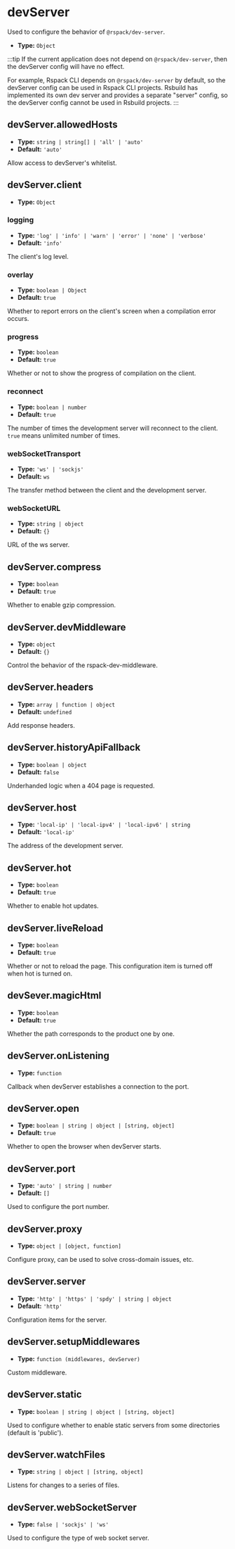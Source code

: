 
<WebpackLicense from="https://webpack.js.org/configuration/dev-server/" />

# devServer

Used to configure the behavior of `@rspack/dev-server`.

- **Type:** `Object`

:::tip
If the current application does not depend on `@rspack/dev-server`, then the devServer config will have no effect.

For example, Rspack CLI depends on `@rspack/dev-server` by default, so the devServer config can be used in Rspack CLI projects. Rsbuild has implemented its own dev server and provides a separate "server" config, so the devServer config cannot be used in Rsbuild projects.
:::

## devServer.allowedHosts

- **Type:** `string | string[] | 'all' | 'auto'`
- **Default:** `'auto'`

Allow access to devServer's whitelist.

## devServer.client

- **Type:** `Object`

### logging

- **Type:** `'log' | 'info' | 'warn' | 'error' | 'none' | 'verbose'`
- **Default:** `'info'`

The client's log level.

### overlay

- **Type:** `boolean | Object`
- **Default:** `true`

Whether to report errors on the client's screen when a compilation error occurs.

### progress

- **Type:** `boolean`
- **Default:** `true`

Whether or not to show the progress of compilation on the client.

### reconnect

- **Type:** `boolean | number`
- **Default:** `true`

The number of times the development server will reconnect to the client. `true` means unlimited number of times.

### webSocketTransport

- **Type:** `'ws' | 'sockjs'`
- **Default:** `ws`

The transfer method between the client and the development server.

### webSocketURL

- **Type:** `string | object`
- **Default:** `{}`

URL of the ws server.

## devServer.compress

- **Type:** `boolean`
- **Default:** `true`

Whether to enable gzip compression.

## devServer.devMiddleware

- **Type:** `object`
- **Default:** `{}`

Control the behavior of the rspack-dev-middleware.

## devServer.headers

- **Type:** `array | function | object`
- **Default:** `undefined`

Add response headers.

## devServer.historyApiFallback

- **Type:** `boolean | object`
- **Default:** `false`

Underhanded logic when a 404 page is requested.

## devServer.host

- **Type:** `'local-ip' | 'local-ipv4' | 'local-ipv6' | string`
- **Default:** `'local-ip'`

The address of the development server.

## devServer.hot

- **Type:** `boolean`
- **Default:** `true`

Whether to enable hot updates.

## devServer.liveReload

- **Type:** `boolean`
- **Default:** `true`

Whether or not to reload the page. This configuration item is turned off when hot is turned on.

## devSever.magicHtml

- **Type:** `boolean`
- **Default:** `true`

Whether the path corresponds to the product one by one.

## devServer.onListening

- **Type:** `function`

Callback when devServer establishes a connection to the port.

## devServer.open

- **Type:** `boolean | string | object | [string, object]`
- **Default:** `true`

Whether to open the browser when devServer starts.

## devServer.port

- **Type:** `'auto' | string | number`
- **Default:** `[]`

Used to configure the port number.

## devServer.proxy

- **Type:** `object | [object, function]`

Configure proxy, can be used to solve cross-domain issues, etc.

## devServer.server

- **Type:** `'http' | 'https' | 'spdy' | string | object`
- **Default:** `'http'`

Configuration items for the server.

## devServer.setupMiddlewares

- **Type:** `function (middlewares, devServer)`

Custom middleware.

## devServer.static

- **Type:** `boolean | string | object | [string, object]`

Used to configure whether to enable static servers from some directories (default is 'public').

## devServer.watchFiles

- **Type:** `string | object | [string, object]`

Listens for changes to a series of files.

## devServer.webSocketServer

- **Type:** `false | 'sockjs' | 'ws'`

Used to configure the type of web socket server.

